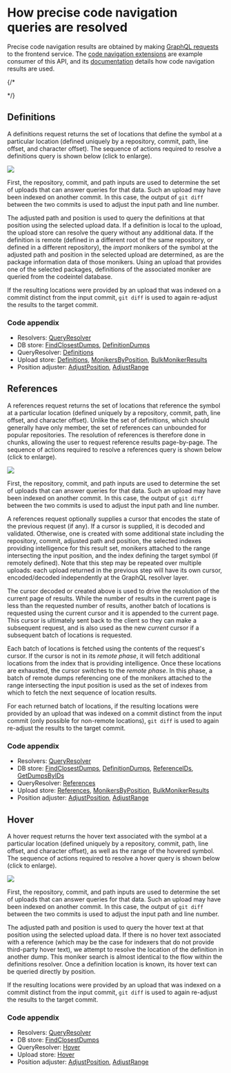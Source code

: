 # How precise code navigation queries are resolved

Precise code navigation results are obtained by making [GraphQL requests](https://sourcegraph.com/api/console#%7B%22operationName%22%3A%22DefinitionAndHover%22%2C%22query%22%3A%22query%20DefinitionAndHover\(%24repository%3A%20String!%2C%20%24commit%3A%20String!%2C%20%24path%3A%20String!%2C%20%24line%3A%20Int!%2C%20%24character%3A%20Int!\)%20%7B%5Cn%20%20repository\(name%3A%20%24repository\)%20%7B%5Cn%20%20%20%20commit\(rev%3A%20%24commit\)%20%7B%5Cn%20%20%20%20%20%20blob\(path%3A%20%24path\)%20%7B%5Cn%20%20%20%20%20%20%20%20lsif%20%7B%5Cn%20%20%20%20%20%20%20%20%20%20definitions\(line%3A%20%24line%2C%20character%3A%20%24character\)%20%7B%5Cn%20%20%20%20%20%20%20%20%20%20%20%20nodes%20%7B%5Cn%20%20%20%20%20%20%20%20%20%20%20%20%20%20resource%20%7B%5Cn%20%20%20%20%20%20%20%20%20%20%20%20%20%20%20%20path%5Cn%20%20%20%20%20%20%20%20%20%20%20%20%20%20%20%20repository%20%7B%5Cn%20%20%20%20%20%20%20%20%20%20%20%20%20%20%20%20%20%20name%5Cn%20%20%20%20%20%20%20%20%20%20%20%20%20%20%20%20%7D%5Cn%20%20%20%20%20%20%20%20%20%20%20%20%20%20%20%20commit%20%7B%5Cn%20%20%20%20%20%20%20%20%20%20%20%20%20%20%20%20%20%20oid%5Cn%20%20%20%20%20%20%20%20%20%20%20%20%20%20%20%20%7D%5Cn%20%20%20%20%20%20%20%20%20%20%20%20%20%20%7D%5Cn%20%20%20%20%20%20%20%20%20%20%20%20%20%20range%20%7B%5Cn%20%20%20%20%20%20%20%20%20%20%20%20%20%20%20%20start%20%7B%5Cn%20%20%20%20%20%20%20%20%20%20%20%20%20%20%20%20%20%20line%5Cn%20%20%20%20%20%20%20%20%20%20%20%20%20%20%20%20%20%20character%5Cn%20%20%20%20%20%20%20%20%20%20%20%20%20%20%20%20%7D%5Cn%20%20%20%20%20%20%20%20%20%20%20%20%20%20%20%20end%20%7B%5Cn%20%20%20%20%20%20%20%20%20%20%20%20%20%20%20%20%20%20line%5Cn%20%20%20%20%20%20%20%20%20%20%20%20%20%20%20%20%20%20character%5Cn%20%20%20%20%20%20%20%20%20%20%20%20%20%20%20%20%7D%5Cn%20%20%20%20%20%20%20%20%20%20%20%20%20%20%7D%5Cn%20%20%20%20%20%20%20%20%20%20%20%20%7D%5Cn%20%20%20%20%20%20%20%20%20%20%7D%5Cn%20%20%20%20%20%20%20%20%20%20hover\(line%3A%20%24line%2C%20character%3A%20%24character\)%20%7B%5Cn%20%20%20%20%20%20%20%20%20%20%20%20markdown%20%7B%5Cn%20%20%20%20%20%20%20%20%20%20%20%20%20%20text%5Cn%20%20%20%20%20%20%20%20%20%20%20%20%7D%5Cn%20%20%20%20%20%20%20%20%20%20%20%20range%20%7B%5Cn%20%20%20%20%20%20%20%20%20%20%20%20%20%20start%20%7B%5Cn%20%20%20%20%20%20%20%20%20%20%20%20%20%20%20%20line%5Cn%20%20%20%20%20%20%20%20%20%20%20%20%20%20%20%20character%5Cn%20%20%20%20%20%20%20%20%20%20%20%20%20%20%7D%5Cn%20%20%20%20%20%20%20%20%20%20%20%20%20%20end%20%7B%5Cn%20%20%20%20%20%20%20%20%20%20%20%20%20%20%20%20line%5Cn%20%20%20%20%20%20%20%20%20%20%20%20%20%20%20%20character%5Cn%20%20%20%20%20%20%20%20%20%20%20%20%20%20%7D%5Cn%20%20%20%20%20%20%20%20%20%20%20%20%7D%5Cn%20%20%20%20%20%20%20%20%20%20%7D%5Cn%20%20%20%20%20%20%20%20%7D%5Cn%20%20%20%20%20%20%7D%5Cn%20%20%20%20%7D%5Cn%20%20%7D%5Cn%7D%5Cn%22%2C%22variables%22%3A%22%7B%5Cn%20%20%5C%22repository%5C%22%3A%20%5C%22github.com%2Fsourcegraph%2Fsourcegraph%5C%22%2C%5Cn%20%20%5C%22commit%5C%22%3A%20%5C%2288ba1ebe3422fd93c07cbf0084dc177dea393df4%5C%22%2C%5Cn%20%20%5C%22path%5C%22%3A%20%5C%22monitoring%2Fprecise_code_intel_indexer.go%5C%22%2C%5Cn%20%20%5C%22line%5C%22%3A%2012%2C%5Cn%20%20%5C%22character%5C%22%3A%2012%5Cn%7D%22%7D) to the frontend service. The [code navigation extensions](https://github.com/sourcegraph/code-intel-extensions) are example consumer of this API, and its [documentation](/dev/background-information/codeintel/extensions) details how code navigation results are used.

{/* <!-- TODO(efritz): range queries -->
<!-- TODO(efritz): diagnostic queries --> */}

## Definitions

A definitions request returns the set of locations that define the symbol at a particular location (defined uniquely by a repository, commit, path, line offset, and character offset). The sequence of actions required to resolve a definitions query is shown below (click to enlarge).

![](https://storage.googleapis.com/sourcegraph-assets/Docs/definitions.svg)

First, the repository, commit, and path inputs are used to determine the set of uploads that can answer queries for that data. Such an upload may have been indexed on another commit. In this case, the output of `git diff` between the two commits is used to adjust the input path and line number.

The adjusted path and position is used to query the definitions at that position using the selected upload data. If a definition is local to the upload, the upload store can resolve the query without any additional data. If the definition is remote (defined in a different root of the same repository, or defined in a different repository), the _import_ monikers of the symbol at the adjusted path and position in the selected upload are determined, as are the package information data of those monikers. Using an upload that provides one of the selected packages, definitions of the associated moniker are queried from the codeintel database.

If the resulting locations were provided by an upload that was indexed on a commit distinct from the input commit, `git diff` is used to again re-adjust the results to the target commit.

### Code appendix

- Resolvers: [QueryResolver](https://sourcegraph.com/search?q=context:global+repo:%5Egithub%5C.com/sourcegraph/sourcegraph%24%40main+file:%5Ecmd/frontend/internal/codeintel/resolvers/resolver%5C.go+func+%28r+*resolver%29+QueryResolver%28&patternType=literal)
- DB store: [FindClosestDumps](https://sourcegraph.com/search?q=context:global+repo:%5Egithub%5C.com/sourcegraph/sourcegraph%24%40main+file:%5Einternal/codeintel/stores/dbstore/dumps%5C.go+func+%28s+*Store%29+FindClosestDumps%28&patternType=literal), [DefinitionDumps](https://sourcegraph.com/search?q=context:global+repo:%5Egithub%5C.com/sourcegraph/sourcegraph%24%40main+file:%5Einternal/codeintel/stores/dbstore/xrepo%5C.go+func+%28s+*Store%29+DefinitionDumps%28&patternType=literal)
- QueryResolver: [Definitions](https://sourcegraph.com/search?q=context:global+repo:%5Egithub%5C.com/sourcegraph/sourcegraph%24%40main+file:%5Ecmd/frontend/internal/codeintel/resolvers/query_definitions%5C.go+func+%28r+*queryResolver%29+Definitions%28&patternType=literal)
- Upload store: [Definitions](https://sourcegraph.com/search?q=context:global+repo:%5Egithub%5C.com/sourcegraph/sourcegraph%24%40main+file:%5Einternal/codeintel/stores/lsifstore/locations%5C.go+func+%28s+*Store%29+Definitions%28&patternType=literal), [MonikersByPosition](https://sourcegraph.com/search?q=context:global+repo:%5Egithub%5C.com/sourcegraph/sourcegraph%24%40main+file:%5Einternal/codeintel/stores/lsifstore/monikers%5C.go+func+%28s+*Store%29+MonikersByPosition%28&patternType=literal), [BulkMonikerResults](https://sourcegraph.com/search?q=context:global+repo:%5Egithub%5C.com/sourcegraph/sourcegraph%24%40main+file:%5Einternal/codeintel/stores/lsifstore/monikers%5C.go+func+%28s+*Store%29+BulkMonikerResults%28&patternType=literal)
- Position adjuster: [AdjustPosition](https://sourcegraph.com/search?q=context:global+repo:%5Egithub%5C.com/sourcegraph/sourcegraph%24%40main+file:%5Ecmd/frontend/internal/codeintel/resolvers/position%5C.go+func+%28p+*positionAdjuster%29+AdjustPosition%28&patternType=literal), [AdjustRange](https://sourcegraph.com/search?q=context:global+repo:%5Egithub%5C.com/sourcegraph/sourcegraph%24%40main+file:%5Ecmd/frontend/internal/codeintel/resolvers/position%5C.go+func+%28p+*positionAdjuster%29+AdjustRange%28&patternType=literal)

## References

A references request returns the set of locations that reference the symbol at a particular location (defined uniquely by a repository, commit, path, line offset, and character offset). Unlike the set of definitions, which should generally have only member, the set of references can unbounded for popular repositories. The resolution of references is therefore done in chunks, allowing the user to request reference results page-by-page. The sequence of actions required to resolve a references query is shown below (click to enlarge).

![](https://storage.googleapis.com/sourcegraph-assets/Docs/references.svg)

First, the repository, commit, and path inputs are used to determine the set of uploads that can answer queries for that data. Such an upload may have been indexed on another commit. In this case, the output of `git diff` between the two commits is used to adjust the input path and line number.

A references request optionally supplies a cursor that encodes the state of the previous request (if any). If a cursor is supplied, it is decoded and validated. Otherwise, one is created with some additional state including the repository, commit, adjusted path and position, the selected indexes providing intelligence for this result set, monikers attached to the range intersecting the input position, and the index defining the target symbol (if remotely defined). Note that this step may be repeated over multiple uploads: each upload returned in the previous step will have its own cursor, encoded/decoded independently at the GraphQL resolver layer.

The cursor decoded or created above is used to drive the resolution of the current page of results. While the number of results in the current page is less than the requested number of results, another batch of locations is requested using the current cursor and it is appended to the current page. This cursor is ultimately sent back to the client so they can make a subsequent request, and is also used as the new _current_ cursor if a subsequent batch of locations is requested.

Each batch of locations is fetched using the contents of the request's cursor. If the cursor is not in its _remote phase_, it will fetch additional locations from the index that is providing intelligence. Once these locations are exhausted, the cursor switches to the _remote phase_. In this phase, a batch of remote dumps referencing one of the monikers attached to the range intersecting the input position is used as the set of indexes from which to fetch the next sequence of location results.

For each returned batch of locations, if the resulting locations were provided by an upload that was indexed on a commit distinct from the input commit (only possible for non-remote locations), `git diff` is used to again re-adjust the results to the target commit.

### Code appendix

- Resolvers: [QueryResolver](https://sourcegraph.com/search?q=context:global+repo:%5Egithub%5C.com/sourcegraph/sourcegraph%24%40main+file:%5Ecmd/frontend/internal/codeintel/resolvers/resolver%5C.go+func+%28r+*resolver%29+QueryResolver%28&patternType=literal)
- DB store: [FindClosestDumps](https://sourcegraph.com/search?q=context:global+repo:%5Egithub%5C.com/sourcegraph/sourcegraph%24%40main+file:%5Einternal/codeintel/stores/dbstore/dumps%5C.go+func+%28s+*Store%29+FindClosestDumps%28&patternType=literal), [DefinitionDumps](https://sourcegraph.com/search?q=context:global+repo:%5Egithub%5C.com/sourcegraph/sourcegraph%24%40main+file:%5Einternal/codeintel/stores/dbstore/xrepo%5C.go+func+%28s+*Store%29+DefinitionDumps%28&patternType=literal), [ReferenceIDs](https://sourcegraph.com/search?q=context:global+repo:%5Egithub%5C.com/sourcegraph/sourcegraph%24%40main+file:%5Einternal/codeintel/stores/dbstore/xrepo%5C.go+func+%28s+*Store%29+ReferenceIDs%28&patternType=literal), [GetDumpsByIDs](https://sourcegraph.com/search?q=context:global+repo:%5Egithub%5C.com/sourcegraph/sourcegraph%24%40main+file:%5Einternal/codeintel/stores/dbstore/dumps%5C.go+func+%28s+*Store%29+GetDumpsByIDs%28&patternType=literal)
- QueryResolver: [References](https://sourcegraph.com/search?q=context:global+repo:%5Egithub%5C.com/sourcegraph/sourcegraph%24%40main+file:%5Ecmd/frontend/internal/codeintel/resolvers/query_references%5C.go+func+%28r+*queryResolver%29+References%28&patternType=literal)
- Upload store: [References](https://sourcegraph.com/search?q=context:global+repo:%5Egithub%5C.com/sourcegraph/sourcegraph%24%40main+file:%5Einternal/codeintel/stores/lsifstore/locations%5C.go+func+%28s+*Store%29+References%28&patternType=literal), [MonikersByPosition](https://sourcegraph.com/search?q=context:global+repo:%5Egithub%5C.com/sourcegraph/sourcegraph%24%40main+file:%5Einternal/codeintel/stores/lsifstore/monikers%5C.go+func+%28s+*Store%29+MonikersByPosition%28&patternType=literal), [BulkMonikerResults](https://sourcegraph.com/search?q=context:global+repo:%5Egithub%5C.com/sourcegraph/sourcegraph%24%40main+file:%5Einternal/codeintel/stores/lsifstore/monikers%5C.go+func+%28s+*Store%29+BulkMonikerResults%28&patternType=literal)
- Position adjuster: [AdjustPosition](https://sourcegraph.com/search?q=context:global+repo:%5Egithub%5C.com/sourcegraph/sourcegraph%24%40main+file:%5Ecmd/frontend/internal/codeintel/resolvers/position%5C.go+func+%28p+*positionAdjuster%29+AdjustPosition%28&patternType=literal),  [AdjustRange](https://sourcegraph.com/search?q=context:global+repo:%5Egithub%5C.com/sourcegraph/sourcegraph%24%40main+file:%5Ecmd/frontend/internal/codeintel/resolvers/position%5C.go+func+%28p+*positionAdjuster%29+AdjustRange%28&patternType=literal)

## Hover

A hover request returns the hover text associated with the symbol at a particular location (defined uniquely by a repository, commit, path, line offset, and character offset), as well as the range of the hovered symbol. The sequence of actions required to resolve a hover query is shown below (click to enlarge).

![](https://storage.googleapis.com/sourcegraph-assets/Docs/hover.svg)

First, the repository, commit, and path inputs are used to determine the set of uploads that can answer queries for that data. Such an upload may have been indexed on another commit. In this case, the output of `git diff` between the two commits is used to adjust the input path and line number.

The adjusted path and position is used to query the hover text at that position using the selected upload data. If there is no hover text associated with a reference (which may be the case for indexers that do not provide third-party hover text), we attempt to resolve the location of the definition in another dump. This moniker search is almost identical to the flow within the definitions resolver. Once a definition location is known, its hover text can be queried directly by position.

If the resulting locations were provided by an upload that was indexed on a commit distinct from the input commit, `git diff` is used to again re-adjust the results to the target commit.

### Code appendix

- Resolvers: [QueryResolver](https://sourcegraph.com/search?q=context:global+repo:%5Egithub%5C.com/sourcegraph/sourcegraph%24%40main+file:%5Ecmd/frontend/internal/codeintel/resolvers/resolver%5C.go+func+%28r+*resolver%29+QueryResolver%28&patternType=literal)
- DB store: [FindClosestDumps](https://sourcegraph.com/search?q=context:global+repo:%5Egithub%5C.com/sourcegraph/sourcegraph%24%40main+file:%5Einternal/codeintel/stores/dbstore/dumps%5C.go+func+%28s+*Store%29+FindClosestDumps%28&patternType=literal)
- QueryResolver: [Hover](https://sourcegraph.com/search?q=context:global+repo:%5Egithub%5C.com/sourcegraph/sourcegraph%24%40main+file:%5Ecmd/frontend/internal/codeintel/resolvers/query_hover%5C.go+func+%28r+*queryResolver%29+Hover%28&patternType=literal)
- Upload store: [Hover](https://sourcegraph.com/search?q=context:global+repo:%5Egithub%5C.com/sourcegraph/sourcegraph%24%40main+file:%5Einternal/codeintel/stores/lsifstore/hover%5C.go+func+%28s+*Store%29+Hover%28&patternType=literal)
- Position adjuster: [AdjustPosition](https://sourcegraph.com/search?q=context:global+repo:%5Egithub%5C.com/sourcegraph/sourcegraph%24%40main+file:%5Ecmd/frontend/internal/codeintel/resolvers/position%5C.go+func+%28p+*positionAdjuster%29+AdjustPosition%28&patternType=literal), [AdjustRange](https://sourcegraph.com/search?q=context:global+repo:%5Egithub%5C.com/sourcegraph/sourcegraph%24%40main+file:%5Ecmd/frontend/internal/codeintel/resolvers/position%5C.go+func+%28p+*positionAdjuster%29+AdjustRange%28&patternType=literal)
